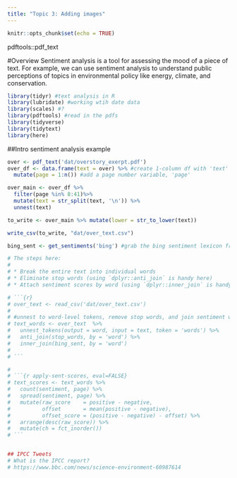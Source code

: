 ```yaml
---
title: "Topic 3: Adding images"
---
```


```r
knitr::opts_chunk$set(echo = TRUE)
```
  
pdftools::pdf_text

#Overview
Sentiment analysis is a tool for assessing the mood of a piece of text. For example, we can use sentiment analysis to understand public perceptions of topics in environmental policy like energy, climate, and conservation.

```r
library(tidyr) #text analysis in R
library(lubridate) #working wtih date data
library(scales) #?
library(pdftools) #read in the pdfs
library(tidyverse)
library(tidytext)
library(here)
```


##Intro sentiment analysis example
```r

over <- pdf_text('dat/overstory_exerpt.pdf')
over_df <- data.frame(text = over) %>% #create 1-column df with 'text' variable
  mutate(page = 1:n()) #add a page number variable, 'page'

over_main <- over_df %>%
  filter(page %in% 8:41)%>%
  mutate(text = str_split(text, '\n')) %>%
  unnest(text)

```

```r

to_write <- over_main %>% mutate(lower = str_to_lower(text))

write_csv(to_write, "dat/over_text.csv")

bing_sent <- get_sentiments('bing') #grab the bing sentiment lexicon from tidytext

# The steps here:
#
# * Break the entire text into individual words
# * Eliminate stop words (using `dplyr::anti_join` is handy here)
# * Attach sentiment scores by word (using `dplyr::inner_join` is handy here)

# ```{r}
# over_text <- read_csv('dat/over_text.csv')
#
# #unnest to word-level tokens, remove stop words, and join sentiment words
# text_words <- over_text  %>%
#   unnest_tokens(output = word, input = text, token = 'words') %>%
#   anti_join(stop_words, by = 'word') %>%
#   inner_join(bing_sent, by = 'word')
#
# ```

#
# ```{r apply-sent-scores, eval=FALSE}
# text_scores <- text_words %>%
#   count(sentiment, page) %>%
#   spread(sentiment, page) %>%
#   mutate(raw_score    = positive - negative,
#          offset       = mean(positive - negative),
#          offset_score = (positive - negative) - offset) %>%
#   arrange(desc(raw_score)) %>%
#   mutate(ch = fct_inorder())
# ```


## IPCC Tweets
# What is the IPCC report?
# https://www.bbc.com/news/science-environment-60987614
```

<!-- Here is the query I used for gathering Twitter data -->
<!-- Post-report data -->

```r

```

<!-- Pre-report data -->
<!-- Comparison -->
